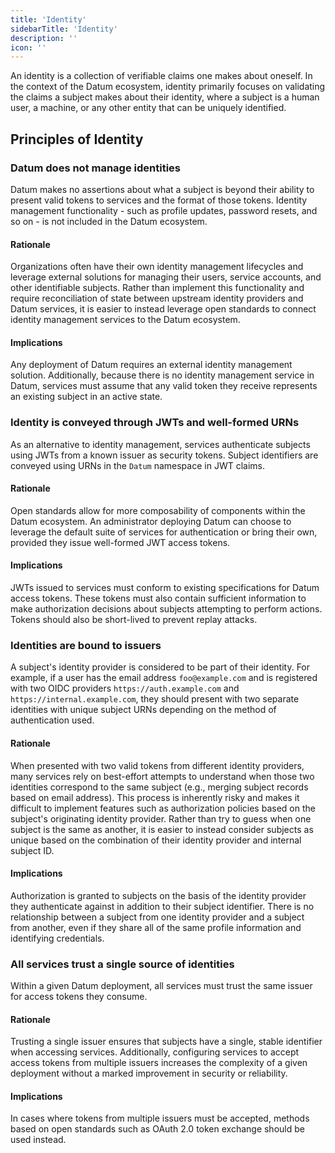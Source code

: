 ```yaml
---
title: 'Identity'
sidebarTitle: 'Identity'
description: ''
icon: ''
---
```

An identity is a collection of verifiable claims one makes about oneself. In the context of the Datum ecosystem, identity primarily focuses on validating the claims a subject makes about their identity, where a subject is a human user, a machine, or any other entity that can be uniquely identified.

## Principles of Identity

### Datum does not manage identities

Datum makes no assertions about what a subject is beyond their ability to present valid tokens to services and the format of those tokens. Identity management functionality - such as profile updates, password resets, and so on - is not included in the Datum ecosystem.

#### Rationale

Organizations often have their own identity management lifecycles and leverage external solutions for managing their users, service accounts, and other identifiable subjects. Rather than implement this functionality and require reconciliation of state between upstream identity providers and Datum services, it is easier to instead leverage open standards to connect identity management services to the Datum ecosystem.

#### Implications

Any deployment of Datum requires an external identity management solution. Additionally, because there is no identity management service in Datum, services must assume that any valid token they receive represents an existing subject in an active state.

### Identity is conveyed through JWTs and well-formed URNs

As an alternative to identity management, services authenticate subjects using JWTs from a known issuer as security tokens. Subject identifiers are conveyed using URNs in the `Datum` namespace in JWT claims.

#### Rationale

Open standards allow for more composability of components within the Datum ecosystem. An administrator deploying Datum can choose to leverage the default suite of services for authentication or bring their own, provided they issue well-formed JWT access tokens.

#### Implications

JWTs issued to services must conform to existing specifications for Datum access tokens. These tokens must also contain sufficient information to make authorization decisions about subjects attempting to perform actions. Tokens should also be short-lived to prevent replay attacks.

### Identities are bound to issuers

A subject's identity provider is considered to be part of their identity. For example, if a user has the email address `foo@example.com` and is registered with two OIDC providers `https://auth.example.com` and `https://internal.example.com`, they should present with two separate identities with unique subject URNs depending on the method of authentication used.

#### Rationale

When presented with two valid tokens from different identity providers, many services rely on best-effort attempts to understand when those two identities correspond to the same subject (e.g., merging subject records based on email address). This process is inherently risky and makes it difficult to implement features such as authorization policies based on the subject's originating identity provider. Rather than try to guess when one subject is the same as another, it is easier to instead consider subjects as unique based on the combination of their identity provider and internal subject ID.

#### Implications

Authorization is granted to subjects on the basis of the identity provider they authenticate against in addition to their subject identifier. There is no relationship between a subject from one identity provider and a subject from another, even if they share all of the same profile information and identifying credentials.

### All services trust a single source of identities

Within a given Datum deployment, all services must trust the same issuer for access tokens they consume.

#### Rationale

Trusting a single issuer ensures that subjects have a single, stable identifier when accessing services. Additionally, configuring services to accept access tokens from multiple issuers increases the complexity of a given deployment without a marked improvement in security or reliability.

#### Implications

In cases where tokens from multiple issuers must be accepted, methods based on open standards such as OAuth 2.0 token exchange should be used instead.